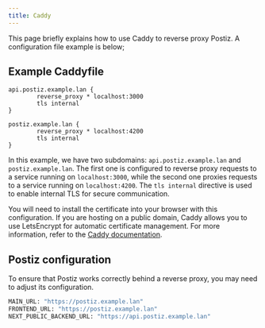 ```yaml
---
title: Caddy
---
```


This page briefly explains how to use Caddy to reverse proxy Postiz. A configuration file example is below;

## Example Caddyfile

```caddy Caddyfile
api.postiz.example.lan {
        reverse_proxy * localhost:3000
        tls internal
}

postiz.example.lan {
        reverse_proxy * localhost:4200
        tls internal
}
```

In this example, we have two subdomains: `api.postiz.example.lan` and `postiz.example.lan`. The first one is configured to reverse proxy requests to a service running on `localhost:3000`, while the second one proxies requests to a service running on `localhost:4200`. The `tls internal` directive is used to enable internal TLS for secure communication.

You will need to install the certificate into your browser with this configuration. If you are hosting on a public domain, Caddy allows you to use LetsEncrypt for automatic certificate management. For more information, refer to the [Caddy documentation](https://caddyserver.com/docs/).

## Postiz configuration

To ensure that Postiz works correctly behind a reverse proxy, you may need to adjust its configuration.

```bash
MAIN_URL: "https://postiz.example.lan"
FRONTEND_URL: "https://postiz.example.lan"
NEXT_PUBLIC_BACKEND_URL: "https://api.postiz.example.lan"
```
